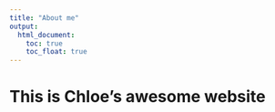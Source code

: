 ```yaml
---
title: "About me"
output: 
  html_document:
    toc: true
    toc_float: true
---
```


# This is Chloe's awesome website

